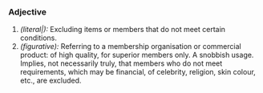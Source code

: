===Adjective===
#''(literal|):'' Excluding items or members that do not meet certain conditions.
#''(figurative):'' Referring to a membership organisation or commercial product: of high quality, for superior members only. A snobbish usage. Implies, not necessarily truly, that members who do not meet requirements, which may be financial, of celebrity, religion, skin colour, etc., are excluded.